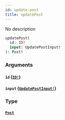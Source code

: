 ```yaml
---
id: update-post
title: updatePost
---
```


No description

```graphql
updatePost(
  id: ID!
  input: UpdatePostInput!
): Post!

```

### Arguments

#### `id` ([`ID!`](/docs/graphql/scalars/id))

#### `input` ([`UpdatePostInput!`](/docs/graphql/inputs/update-post-input))

### Type

#### [`Post`](/docs/graphql/objects/post)
